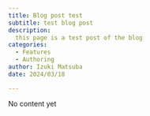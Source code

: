 ```yaml
---
title: Blog post test
subtitle: test blog post
description:
  this page is a test post of the blog
categories:
  - Features
  - Authoring
author: Izuki Matsuba
date: 2024/03/18

---
```


No content yet
